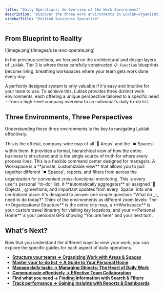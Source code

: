```yaml
---
title: "Daily Operations: An Overview of the Work Environment"
description: "Discover the three work environments in Luklak—Organizational Structure, Workspaces, and Personal Home—that provide tailored views for every role."
sidebarTitle: "Unified Bussiness Operation"
---
```


## From Blueprint to Reality

<Frame>
  ![image.png](/images/use-and-operate.png)
</Frame>

In the previous sections, we focused on the architectural and design layers of Luklak. Tier 3 is where those carefully constructed `📋 Function` blueprints become living, breathing workspaces where your team gets work done every day.

A perfectly designed system is only valuable if it's easy and intuitive for your team to use. To achieve this, Luklak provides three distinct work environments, each offering a unique perspective tailored to a specific need—from a high-level company overview to an individual's daily to-do list.

## Three Environments, Three Perspectives

Understanding these three environments is the key to navigating Luklak effectively.

<CardGroup cols={3}>
  <Card title="Organizational Structure" icon="sitemap" iconType="duotone">
    This is the official, company-wide map of all `📂 Areas` and the `⏹️ Spaces` within them. It provides a formal, hierarchical view of how the entire business is structured and is the single source of truth for where every process lives.
  </Card>
  <Card title="Workspaces" icon="briefcase" iconType="duotone">
    This is a flexible command center designed for managers. A Workspace is a **private, customizable view** that allows you to pull together different `⏹️ Spaces`, reports, and filters from across the organization for convenient cross-functional monitoring.
  </Card>
  <Card title="Personal Home" icon="house-user" iconType="duotone">
    This is every user's personal "to-do" list. It **automatically aggregates** all assigned `🧊 Objects`, @mentions, and important updates from every `Space` into one centralized place. It's designed to answer one simple question: "What do _I_ need to do today?"
  </Card>
</CardGroup>

<Tip>
  Think of the environments as different zoom levels: The **Organizational Structure** is the entire city map, a **Workspace** is your custom travel itinerary for visiting key locations, and your **Personal Home** is your personal GPS showing "You are here" and your next turn.
</Tip>

## What's Next?

Now that you understand the different ways to view your work, you can explore the specific guides for each aspect of daily operations.

- [**Structure your teams → Organizing Work with Areas & Spaces**](/use-and-operate/organize-work)
- [**Master your to-do list → A Guide to Your Personal Home**](/use-and-operate/personal-home)
- [**Manage daily tasks → Managing Objects: The Heart of Daily Work**](/use-and-operate/working-with-objects)
- [**Communicate effectively → Effective Team Collaboration**](/use-and-operate/collaboration)
- [**Find what you need → Finding Information with Search & Filters**](/use-and-operate/search-and-filter)
- [**Track performance → Gaining Insights with Reports & Dashboards**](/use-and-operate/reports-and-dashboards)